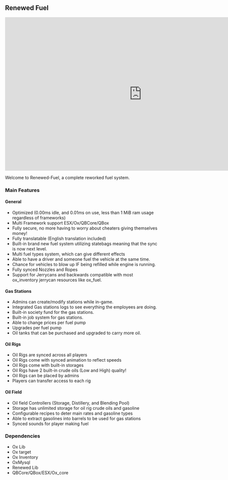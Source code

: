 ##  Renewed Fuel

<iframe width="896" height="504" src="https://www.youtube.com/embed/_XmethitQI8?si=CKMhe550nSjC4GmI" title="YouTube video player" frameborder="0" allow="accelerometer; autoplay; clipboard-write; encrypted-media; gyroscope; picture-in-picture; web-share" allowfullscreen></iframe>


Welcome to Renewed-Fuel, a complete reworked fuel system.


### Main Features

#### General

- Optimized (0.00ms idle, and 0.01ms on use, less than 1 MiB ram usage regardless of frameworks)
- Multi Framework support ESX/Ox/QBCore/QBox
- Fully secure, no more having to worry about cheaters giving themselves money!
- Fully translatable (English translation included)
- Built-in brand new fuel system utilizing statebags meaning that the sync is now next level.
- Multi fuel types system, which can give different effects
- Able to have a driver and someone fuel the vehicle at the same time.
- Chance for vehicles to blow up IF being refilled while engine is running.
- Fully synced Nozzles and Ropes
- Support for Jerrycans and backwards compatible with most ox_inventory jerrycan resources like ox_fuel.

#### Gas Stations

- Admins can create/modify stations while in-game.
- Integrated Gas stations logs to see everything the employees are doing.
- Built-in society fund for the gas stations.
- Built-in job system for gas stations.
- Able to change prices per fuel pump
- Upgrades per fuel pump
- Oil tanks that can be purchased and upgraded to carry more oil.

#### Oil Rigs

- Oil Rigs are synced across all players
- Oil Rigs come with synced animation to reflect speeds
- Oil Rigs come with built-in storages
- Oil Rigs have 2 built-in crude oils (Low and High) quality!
- Oil Rigs can be placed by admins
- Players can transfer access to each rig

#### Oil Field

- Oil field Controllers (Storage, Distillery, and Blending Pool)
- Storage has unlimited storage for oil rig crude oils and gasoline
- Configurable recipes to deter main rates and gasoline types
- Able to extract gasolines into barrels to be used for gas stations
- Synced sounds for player making fuel

### Dependencies

- Ox Lib
- Ox target
- Ox Inventory
- OxMysql
- Renewed Lib
- QBCore/QBox/ESX/Ox_core
